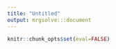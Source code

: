 ```yaml
---
title: "Untitled"
output: mrgsolve:::document
---
```


```R
knitr::chunk_opts$set(eval=FALSE)
```


